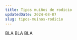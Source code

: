 ---
title: Tipos muíños de rodicio
updatedDate: 2024-08-07
slug: tipos-muinos-rodicio
---

BLA BLA BLA
